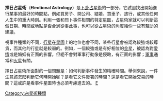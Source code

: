 {{Notability Unreferenced|time=2022-02-21T12:26:23+00:00}}
{{占星术}}

'''擇日占星術'''（'''Electional Astrology'''）是[[卜卦占星術|卜卦占星術]]的一部分，它試圖找出開始進行某事的最好的時間點，例如買房子、開公司、結婚、買車子、旅行，或其他任何人生中的重大時刻。利用一張和問卜事件相關的特定星圖，占星術家就可以判斷這個日期、時間或地點是否合適從事此事，也可以從[[占星術|占星術]]的角度給你一些有幫助的建議。

視事件種類的不同，[[行星|行星]]在[[星圖|星圖]]上的地位也會不同，某些行星會被認為較強或較尊貴，而其他的行星就是較弱的。例如，一個較強或是有好相位的[[金星|金星]]，被認為對[[愛情|愛情]]或是婚姻有正面的影響，但絕不會對軍事行動像是侵略，有正面的影響；[[軍事|軍事]]通常和[[火星|火星]]有關。

擇日占星術所面對的一個問題是：如何判斷事件發生的精確時間。舉例來說，一件生意該怎麼判斷它何時開始呢？是看它文件簽署的時間？還是看它開始交易的時間？這或許是看事件星圖時也必須考慮進去的。
{{占星術知識}}
[[分類:占星術|E]]
[[Category:占星術種類|Category:占星術種類]]